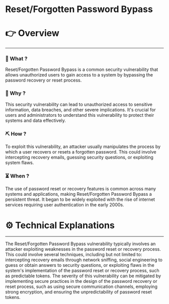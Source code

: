 # Reset/Forgotten Password Bypass


# 👉 Overview

---

### 👀 What ?

Reset/Forgotten Password Bypass is a common security vulnerability that allows unauthorized users to gain access to a system by bypassing the password recovery or reset process.


### 🧐 Why ?

This security vulnerability can lead to unauthorized access to sensitive information, data breaches, and other severe implications. It's crucial for users and administrators to understand this vulnerability to protect their systems and data effectively.


### ⛏️ How ?

To exploit this vulnerability, an attacker usually manipulates the process by which a user recovers or resets a forgotten password. This could involve intercepting recovery emails, guessing security questions, or exploiting system flaws.


### ⏳ When ?

The use of password reset or recovery features is common across many systems and applications, making Reset/Forgotten Password Bypass a persistent threat. It began to be widely exploited with the rise of internet services requiring user authentication in the early 2000s.


# ⚙️ Technical Explanations

---

The Reset/Forgotten Password Bypass vulnerability typically involves an attacker exploiting weaknesses in the password reset or recovery process. This could involve several techniques, including but not limited to: intercepting recovery emails through network sniffing, social engineering to guess or obtain answers to security questions, or exploiting flaws in the system's implementation of the password reset or recovery process, such as predictable tokens. The severity of this vulnerability can be mitigated by implementing secure practices in the design of the password recovery or reset process, such as using secure communication channels, employing strong encryption, and ensuring the unpredictability of password reset tokens.
